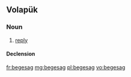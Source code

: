 ==Volapük==

===Noun===
{{vo-noun}}

# [[reply]]

====Declension====
{{vo-decl-noun}}

[[fr:begesag]]
[[mg:begesag]]
[[pl:begesag]]
[[vo:begesag]]
